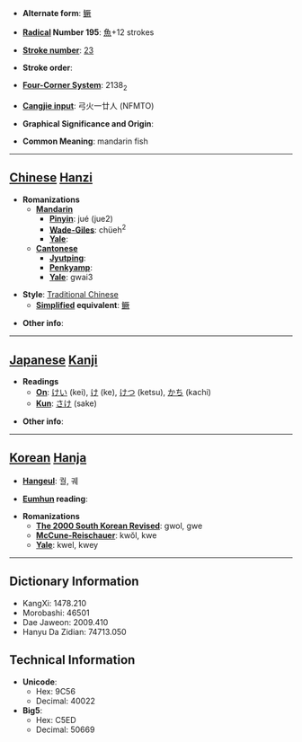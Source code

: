 * '''Alternate form''': [[鳜]]

* '''[[Wiktionary:Chinese radical index| Radical]] Number 195''': [[Wiktionary:Chinese radical index 魚|魚]]+12 strokes

* '''[[Wiktionary:Chinese total strokes index|Stroke number]]''': [[Wiktionary:Chinese total strokes index 23|23]]

* '''Stroke order''': 

* '''[[Wiktionary:Chinese four corner index|Four-Corner System]]''': 2138<sub>2</sub>

* '''[[Wiktionary:Chinese Cangjie index|Cangjie input]]''': 弓火一廿人 (NFMTO)

* '''Graphical Significance and Origin''': 

* '''Common Meaning''': mandarin fish

----

== [[Chinese]] [[Hanzi]] ==

* '''Romanizations'''
** '''[[Mandarin]]'''
*** '''[[Pinyin]]''': jué (jue2)
*** '''[[Wade-Giles]]''': chüeh<sup>2</sup>
*** '''[[Yale]]''': 
** '''[[Cantonese]]'''
*** '''[[Jyutping]]''':
*** '''[[Penkyamp]]''': 
*** '''[[Yale]]''': gwai3

* '''Style''': [[Traditional Chinese]] 
** '''[[Simplified Chinese|Simplified]] equivalent''': [[鳜]]

* '''Other info''': 

----

== [[Japanese]] [[Kanji]] ==

* '''Readings'''
** '''[[On]]''': [[けい]] (kei), [[け]] (ke), [[けつ]] (ketsu), [[かち]] (kachi)
** '''[[Kun]]''': [[さけ]] (sake)

* '''Other info''':  

----

== [[Korean]] [[Hanja]] ==

* '''[[Hangeul]]''': 궐, 궤

* '''[[Eumhun]] reading''': 

* '''Romanizations'''
** '''[[The 2000 South Korean Revised Romanization|The 2000 South Korean Revised]]''': gwol, gwe
** '''[[McCune-Reischauer]]''': kwŏl, kwe
** '''[[Yale]]''': kwel, kwey

----

== Dictionary Information ==

* KangXi: 1478.210
* Morobashi: 46501
* Dae Jaweon: 2009.410
* Hanyu Da Zidian: 74713.050

== Technical Information ==

* '''Unicode''':
** Hex: 9C56
** Decimal: 40022
* '''Big5''':
** Hex: C5ED
** Decimal: 50669